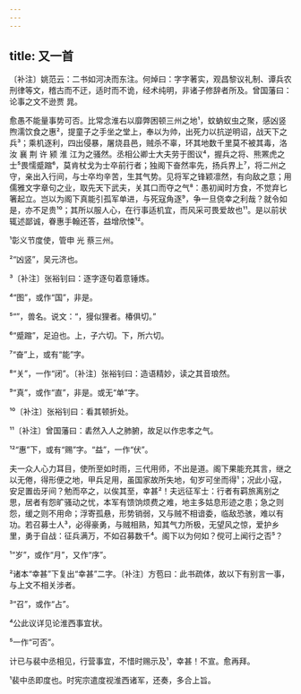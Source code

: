 ```yaml
---
---
---
```

title: 又一首
---







〔补注〕姚范云：二书如河决而东注。何焯曰：字字著实，观昌黎议礼制、谭兵农刑律等文，稽古而不迂，适时而不诡，经术纯明，非诸子修辞者所及。曾国藩曰：论事之文不逊贾 晁。

愈愚不能量事势可否。比常念淮右以靡弊困顿三州之地¹，蚊蚋蚁虫之聚，感凶竖煦濡饮食之惠²，提童子之手坐之堂上，奉以为帅，出死力以抗逆明诏，战天下之兵³；乘机逐利，四出侵暴，屠烧县邑，贼杀不辜，环其地数千里莫不被其毒，洛 汝 襄 荆 许 颍 淮 江为之骚然。丞相公卿士大夫劳于图议⁴，握兵之将、熊罴虎之士⁵畏懦蹙蹜⁶，莫肯杖戈为士卒前行者；独阁下奋然率先，扬兵界上⁷，将二州之守，亲出入行间，与士卒均辛苦，生其气势。见将军之锋颖凛然，有向敌之意；用儒雅文字章句之业，取先天下武夫，关其口而夺之气⁸：愚初闻时方食，不觉弃匕箸起立。岂以为阁下真能引孤军单进，与死寇角逐⁹，争一旦侥幸之利哉？就令如是，亦不足贵¹⁰；其所以服人心，在行事适机宜，而风采可畏爱故也¹¹。是以前状辄述鄙诚，眷惠手翰还答，益增欣悚¹²。

¹彰义节度使，管申 光 蔡三州。

²“凶竖”，吴元济也。

³〔补注〕张裕钊曰：逐字逐句着意锤炼。

⁴“图”，或作“国”，非是。

⁵“”，兽名。说文：“，獌似狸者。椿俱切。”

⁶“蹙蹜”，足迫也。上，子六切。下，所六切。

⁷“奋”上，或有“能”字。

⁸“关”，一作“闭”。〔补注〕张裕钊曰：造语精妙，读之其音琅然。

⁹“真”，或作“直”，非是。或无“单”字。

¹⁰〔补注〕张裕钊曰：看其顿折处。

¹¹〔补注〕曾国藩曰：砉然入人之肺腑，故足以作忠孝之气。

¹²“惠”下，或有“赐”字。“益”，一作“伏”。

夫一众人心力耳目，使所至如时雨，三代用师，不出是道。阁下果能充其言，继之以无倦，得形便之地，甲兵足用，虽国家故所失地，旬岁可坐而得¹；况此小寇，安足置齿牙间？勉而卒之，以俟其至，幸甚²！夫远征军士：行者有羁旅离别之思，居者有怨旷骚动之忧，本军有馈饷烦费之难，地主多姑息形迹之患；急之则怨，缓之则不用命；浮寄孤悬，形势销弱，又与贼不相谙委，临敌恐骇，难以有功。若召募士人³，必得豪勇，与贼相熟，知其气力所极，无望风之惊，爱护乡里，勇于自战：征兵满万，不如召募数千⁴。阁下以为何如？傥可上闻行之否⁵？

¹“岁”，或作“月”，又作“序”。

²诸本“幸甚”下复出“幸甚”二字。〔补注〕方苞曰：此书疏体，故以下有别言一事，与上文不相关涉者。

³“召”，或作“占”。

⁴公此议详见论淮西事宜状。

⁵一作“可否”。

计已与裴中丞相见，行营事宜，不惜时赐示及¹，幸甚！不宣。愈再拜。

¹裴中丞即度也。时宪宗遣度视淮西诸军，还奏，多合上旨。